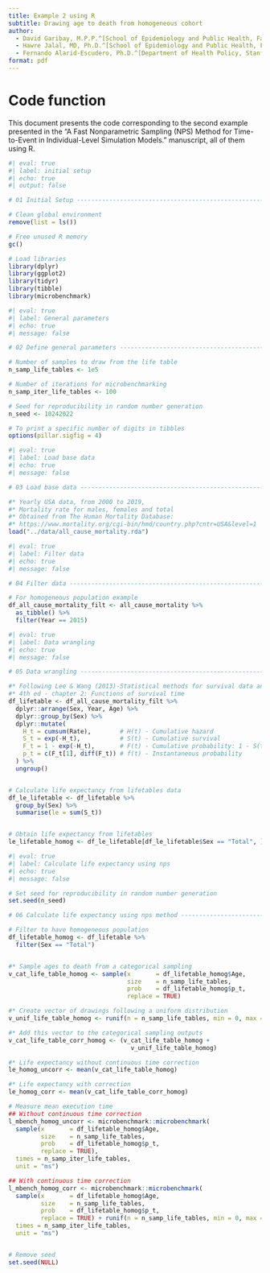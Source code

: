 ```yaml
---
title: Example 2 using R
subtitle: Drawing age to death from homogeneous cohort
author:
  - David Garibay, M.P.P.^[School of Epidemiology and Public Health, Faculty of Medicine, University of Ottawa, Ottawa, ON, CA.]
  - Hawre Jalal, MD, Ph.D.^[School of Epidemiology and Public Health, Faculty of Medicine, University of Ottawa, Ottawa, ON, CA.]
  - Fernando Alarid-Escudero, Ph.D.^[Department of Health Policy, Stanford University School of Medicine, Stanford, CA, USA.] ^[Center for Health Policy, Freeman Spogli Institute, Stanford University, Stanford, CA, USA.]
format: pdf
---
```


# Code function
This document presents the code corresponding to the second example presented 
in the "A Fast Nonparametric Sampling (NPS) Method for Time-to-Event in 
Individual-Level Simulation Models." manuscript, all of them using R.

```r
#| eval: true
#| label: initial setup
#| echo: true
#| output: false

# 01 Initial Setup --------------------------------------------------------

# Clean global environment
remove(list = ls())

# Free unused R memory
gc()

# Load libraries
library(dplyr)
library(ggplot2)
library(tidyr)
library(tibble)
library(microbenchmark)
```

```r
#| eval: true
#| label: General parameters
#| echo: true 
#| message: false

# 02 Define general parameters --------------------------------------------

# Number of samples to draw from the life table
n_samp_life_tables <- 1e5

# Number of iterations for microbenchmarking
n_samp_iter_life_tables <- 100

# Seed for reproducibility in random number generation
n_seed <- 10242022

# To print a specific number of digits in tibbles
options(pillar.sigfig = 4)

```


```r
#| eval: true
#| label: Load base data
#| echo: true 
#| message: false

# 03 Load base data -------------------------------------------------------

#* Yearly USA data, from 2000 to 2019, 
#* Mortality rate for males, females and total
#* Obtained from The Human Mortality Database:
#* https://www.mortality.org/cgi-bin/hmd/country.php?cntr=USA&level=1
load("../data/all_cause_mortality.rda")

```


```r
#| eval: true
#| label: Filter data
#| echo: true 
#| message: false

# 04 Filter data ----------------------------------------------------------

# For homogeneous population example
df_all_cause_mortality_filt <- all_cause_mortality %>% 
  as_tibble() %>% 
  filter(Year == 2015)
```

```r
#| eval: true
#| label: Data wrangling
#| echo: true 
#| message: false

# 05 Data wrangling -------------------------------------------------------

#* Following Lee & Wang (2013)-Statistical methods for survival data analysis
#* 4th ed - chapter 2: Functions of survival time
df_lifetable <- df_all_cause_mortality_filt %>% 
  dplyr::arrange(Sex, Year, Age) %>% 
  dplyr::group_by(Sex) %>% 
  dplyr::mutate(
    H_t = cumsum(Rate),        # H(t) - Cumulative hazard
    S_t = exp(-H_t),           # S(t) - Cumulative survival
    F_t = 1 - exp(-H_t),       # F(t) - Cumulative probability: 1 - S(t)
    p_t = c(F_t[1], diff(F_t)) # f(t) - Instantaneous probability
  ) %>% 
  ungroup()


# Calculate life expectancy from lifetables data
df_le_lifetable <- df_lifetable %>% 
  group_by(Sex) %>% 
  summarise(le = sum(S_t))


# Obtain life expectancy from lifetables
le_lifetable_homog <- df_le_lifetable[df_le_lifetable$Sex == "Total", ]$le

```

```r
#| eval: true
#| label: Calculate life expectancy using nps
#| echo: true 
#| message: false

# Set seed for reproducibility in random number generation
set.seed(n_seed)

# 06 Calculate life expectancy using nps method ---------------------------

# Filter to have homogeneous population
df_lifetable_homog <- df_lifetable %>%
  filter(Sex == "Total")


#* Sample ages to death from a categorical sampling
v_cat_life_table_homog <- sample(x       = df_lifetable_homog$Age,
                                 size    = n_samp_life_tables,
                                 prob    = df_lifetable_homog$p_t,
                                 replace = TRUE)

#* Create vector of drawings following a uniform distribution
v_unif_life_table_homog <- runif(n = n_samp_life_tables, min = 0, max = 1)

#* Add this vector to the categorical sampling outputs
v_cat_life_table_corr_homog <- (v_cat_life_table_homog + 
                                  v_unif_life_table_homog)

#* Life expectancy without continuous time correction
le_homog_uncorr <- mean(v_cat_life_table_homog)

#* Life expectancy with correction
le_homog_corr <- mean(v_cat_life_table_corr_homog)

# Measure mean execution time
## Without continuous time correction
l_mbench_homog_uncorr <- microbenchmark::microbenchmark(
  sample(x       = df_lifetable_homog$Age,
         size    = n_samp_life_tables,
         prob    = df_lifetable_homog$p_t,
         replace = TRUE),
  times = n_samp_iter_life_tables,
  unit = "ms")

## With continuous time correction
l_mbench_homog_corr <- microbenchmark::microbenchmark(
  sample(x       = df_lifetable_homog$Age,
         size    = n_samp_life_tables,
         prob    = df_lifetable_homog$p_t,
         replace = TRUE) + runif(n = n_samp_life_tables, min = 0, max = 1),
  times = n_samp_iter_life_tables,
  unit = "ms")


# Remove seed
set.seed(NULL)

```


